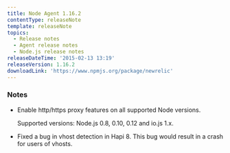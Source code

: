 ```yaml
---
title: Node Agent 1.16.2
contentType: releaseNote
template: releaseNote
topics:
  - Release notes
  - Agent release notes
  - Node.js release notes
releaseDateTime: '2015-02-13 13:19'
releaseVersion: 1.16.2
downloadLink: 'https://www.npmjs.org/package/newrelic'
---
```


### Notes

* Enable http/https proxy features on all supported Node versions.

  Supported versions: Node.js 0.8, 0.10, 0.12 and io.js 1.x.
* Fixed a bug in vhost detection in Hapi 8. This bug would result in a crash for users of vhosts.
